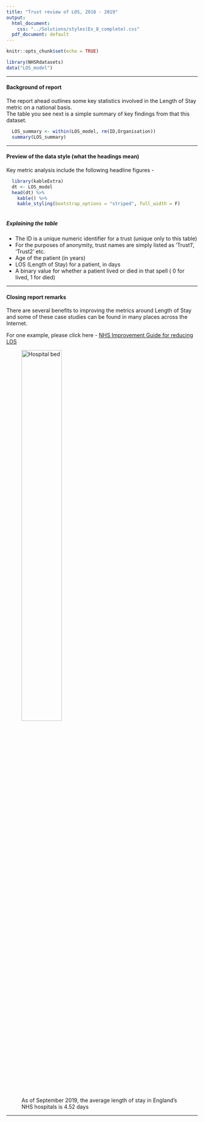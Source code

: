 ```yaml
---
title: "Trust review of LOS, 2018 - 2019"
output:
  html_document:
    css: "../Solutions/styles(Ex_8_complete).css"
  pdf_document: default
---
```


```r
knitr::opts_chunk$set(echo = TRUE)
```


```r
library(NHSRdatasets)
data("LOS_model")
```

***

####  Background of report

<section>

<span>
  The report ahead outlines some key statistics involved in the Length of Stay metric on a national basis.    
  The table you see next is a simple summary of key findings from that this dataset.  
</span> 
  
```r
  LOS_summary <- within(LOS_model, rm(ID,Organisation)) 
  summary(LOS_summary)
```

</section>
*** 

#### Preview of the data style (what the headings mean)


<section>

<span>
Key metric analysis include the following headline figures -
</span>

```r
  library(kableExtra)
  dt <- LOS_model 
  head(dt) %>% 
    kable() %>% 
    kable_styling(bootstrap_options = "striped", full_width = F)
    
```

##### Explaining the table
  
<body class="listformat">
- The ID is a unique numeric identifier for a trust (unique only to this table)
- For the purposes of anonymity, trust names are simply listed as 'Trust1', 'Trust2' etc.
- Age of the patient (in years)
- LOS (Length of Stay) for a patient, in days
- A binary value for whether a patient lived or died in that spell ( 0 for lived, 1 for died)
</body>

</section>

***

#### Closing report remarks 


<section>

<span>



There are several benefits to improving the metrics around Length of Stay and some of these case studies can be found in many places across the Internet.  

For one example, please click here - <a href = https://improvement.nhs.uk/documents/2898/Guide_to_reducing_long_hospital_stays_FINAL_v2.pdf> NHS Improvement Guide for reducing LOS </a>

<figure>
  <p><img src= "../../Assets/hospital_bed.jpeg"
  width= 50% height=50%
  class = "center"
    alt="Hospital bed">
  <figcaption> As of September 2019, the average length of stay in England's NHS hospitals is 4.52 days </figcaption>
</figure>



</span>

</section>

***

</body> 




